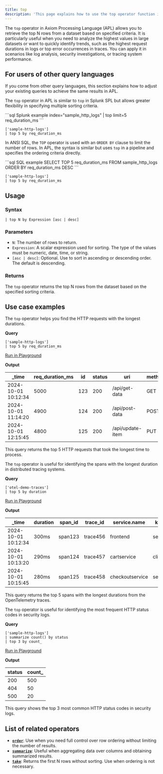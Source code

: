 ```yaml
---
title: top
description: 'This page explains how to use the top operator function in APL.'
---
```


The `top` operator in Axiom Processing Language (APL) allows you to retrieve the top N rows from a dataset based on specified criteria. It is particularly useful when you need to analyze the highest values in large datasets or want to quickly identify trends, such as the highest request durations in logs or top error occurrences in traces. You can apply it in scenarios like log analysis, security investigations, or tracing system performance.

## For users of other query languages

If you come from other query languages, this section explains how to adjust your existing queries to achieve the same results in APL.

<AccordionGroup>
<Accordion title="Splunk SPL users">

The `top` operator in APL is similar to `top` in Splunk SPL but allows greater flexibility in specifying multiple sorting criteria.

<CodeGroup>
```sql Splunk example
index="sample_http_logs" | top limit=5 req_duration_ms
```

```kusto APL equivalent
['sample-http-logs']
| top 5 by req_duration_ms
```
</CodeGroup>

</Accordion>
<Accordion title="ANSI SQL users">

In ANSI SQL, the `TOP` operator is used with an `ORDER BY` clause to limit the number of rows. In APL, the syntax is similar but uses `top` in a pipeline and specifies the ordering criteria directly.

<CodeGroup>
```sql SQL example
SELECT TOP 5 req_duration_ms FROM sample_http_logs ORDER BY req_duration_ms DESC
```

```kusto APL equivalent
['sample-http-logs']
| top 5 by req_duration_ms
```
</CodeGroup>

</Accordion>
</AccordionGroup>

## Usage

### Syntax

```kusto
| top N by Expression [asc | desc]
```

### Parameters

- `N`: The number of rows to return.
- `Expression`: A scalar expression used for sorting. The type of the values must be numeric, date, time, or string.
- `[asc | desc]`: Optional. Use to sort in ascending or descending order. The default is descending.

### Returns

The `top` operator returns the top N rows from the dataset based on the specified sorting criteria.

## Use case examples

<Tabs>
<Tab title="Log analysis">

The `top` operator helps you find the HTTP requests with the longest durations.

**Query**

```kusto
['sample-http-logs']
| top 5 by req_duration_ms
```

[Run in Playground](https://play.axiom.co/axiom-play-qf1k/explorer?initForm=%7B%22apl%22%3A%22%5B%27sample-http-logs%27%5D%20%7C%20top%205%20by%20req_duration_ms%22%7D)

**Output**

| _time               | req_duration_ms | id   | status | uri              | method | geo.city | geo.country |
|---------------------|-----------------|------|--------|------------------|--------|----------|-------------|
| 2024-10-01 10:12:34 | 5000            | 123  | 200    | /api/get-data    | GET    | New York | US          |
| 2024-10-01 11:14:20 | 4900            | 124  | 200    | /api/post-data   | POST   | Chicago  | US          |
| 2024-10-01 12:15:45 | 4800            | 125  | 200    | /api/update-item | PUT    | London   | UK          |

This query returns the top 5 HTTP requests that took the longest time to process.

</Tab>
<Tab title="OpenTelemetry traces">

The `top` operator is useful for identifying the spans with the longest duration in distributed tracing systems.

**Query**

```kusto
['otel-demo-traces']
| top 5 by duration
```

[Run in Playground](https://play.axiom.co/axiom-play-qf1k/explorer?initForm=%7B%22apl%22%3A%22%5B%27otel-demo-traces%27%5D%20%7C%20top%205%20by%20duration%22%7D)

**Output**

| _time               | duration | span_id | trace_id | service.name   | kind   | status_code |
|---------------------|----------|---------|----------|----------------|--------|-------------|
| 2024-10-01 10:12:34 | 300ms    | span123 | trace456 | frontend        | server | 200         |
| 2024-10-01 10:13:20 | 290ms    | span124 | trace457 | cartservice     | client | 200         |
| 2024-10-01 10:15:45 | 280ms    | span125 | trace458 | checkoutservice | server | 500         |

This query returns the top 5 spans with the longest durations from the OpenTelemetry traces.

</Tab>
<Tab title="Security logs">

The `top` operator is useful for identifying the most frequent HTTP status codes in security logs.

**Query**

```kusto
['sample-http-logs']
| summarize count() by status
| top 3 by count_
```

[Run in Playground](https://play.axiom.co/axiom-play-qf1k/explorer?initForm=%7B%22apl%22%3A%22%5B%27sample-http-logs%27%5D%20%7C%20summarize%20count()%20by%20status%20%7C%20top%203%20by%20count_%22%7D)

**Output**

| status | count_ |
|--------|--------|
| 200    | 500    |
| 404    | 50     |
| 500    | 20     |

This query shows the top 3 most common HTTP status codes in security logs.

</Tab>
</Tabs>

## List of related operators

- [**`order`**](/apl/tabular-operators/order-operator): Use when you need full control over row ordering without limiting the number of results.
- [**`summarize`**](/apl/tabular-operators/summarize-operator): Useful when aggregating data over columns and obtaining summarized results.
- [**`take`**](/apl/tabular-operators/take-operator): Returns the first N rows without sorting. Use when ordering is not necessary.